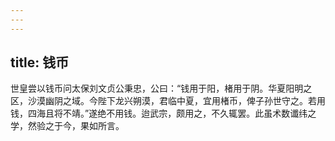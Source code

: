 ```yaml
---
---
---
```

title: 钱币
---




世皇尝以钱币问太保刘文贞公秉忠，公曰：“钱用于阳，楮用于阴。华夏阳明之区，沙漠幽阴之域。今陛下龙兴朔漠，君临中夏，宜用楮币，俾子孙世守之。若用钱，四海且将不靖。”遂绝不用钱。迨武宗，颇用之，不久辄罢。此虽术数谶纬之学，然验之于今，果如所言。